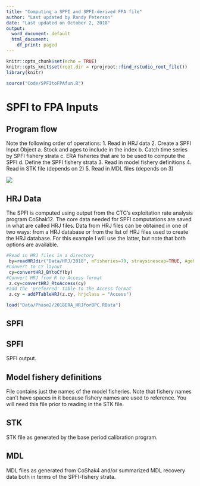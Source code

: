 ```yaml
---
title: "Computing a SPFI and SPFI-derived FPA file"
author: "Last updated by Randy Peterson"
date: "Last updated on October 2, 2018"
output:
  word_document: default
  html_document:
    df_print: paged
---
```


```r
knitr::opts_chunk$set(echo = TRUE)
knitr::opts_knit$set(root.dir = rprojroot::find_rstudio_root_file())
library(knitr)
```

```r
source("Code/SPFItoFPAfun.R")
```

# SPFI to FPA Inputs
## Program flow
Note the following order of operations:
1. Read in HRJ data
2. Create a SPFI Input Object
  a. Stock and ages to include in the index
  b. Catch time series by SPFI fishery strata
  c. ERA fisheries that are to be used to compute the SPFI
  d. Define the SPFI fishery strata
3. Read in model fishery definitions
4. Read in STK file (depends on 2)
5. Read in MDL files (depends on 3)

![](C:/zWork/ctc-psc/SPFI/Report/SPFIandSPFItoFPDataNeeds.jpg)

## HRJ Data
The SPFI is computed using output from the CTC's exploitation rate analysis program CoShak12. The core data needed for SPFI computations are saved in what are called HRJ files. Data from HRJ files can be obtained in one of two ways: from a HRJ database or from the list of HRJ files used to create the HRJ database. For this example I will use the latter, but note that both options are available.

```r
#Read in HRJ files in a directory
 by=readHRJdir("Data/HRJ/2018", nFisheries=79, straysinescap=TRUE, Age6="include")
#Convert to CY layout
 cy=convertHRJ_BYtoCY(by)
#Convert HRJ from R to Access format
 z.cy=convertHRJ_RtoAccess(cy)
#add the 'preferred' table to the Access format
 z.cy = addPTableHRJ(z.cy, hrjclass = "Access")
```

```r
load("Data/Phase2/2018ERA_HRJforBPC.RData")
```

## SPFI

## SPFI
SPFI output.

## Model fishery definitions
File contains just the names of the model fisheries. Note that fishery names can't have spaces in it because fishery names are used to reference. You will need this file prior to reading in the STK file.

## STK
STK file as generated by the base period calibration program.

## MDL
MDL files as generated from CoShak4 and/or summarized MDL recovery data both in terms of the SPFI-fishery strata.
